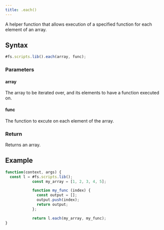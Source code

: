 ```yaml
---
title: .each()
---
```


A helper function that allows execution of a specified function for each element of an array.

## Syntax

```js
#fs.scripts.lib().each(array, func);
```

### Parameters

#### array

The array to be iterated over, and its elements to have a function executed on.

#### func

The function to excute on each element of the array.

### Return

Returns an array.

## Example

```js
function(context, args) {
  const l = #fs.scripts.lib();
			const my_array = [1, 2, 3, 4, 5];

			function my_func (index) {
			  const output = [];
			  output.push(index);
			  return output;
			};

			return l.each(my_array, my_func);
}
```
